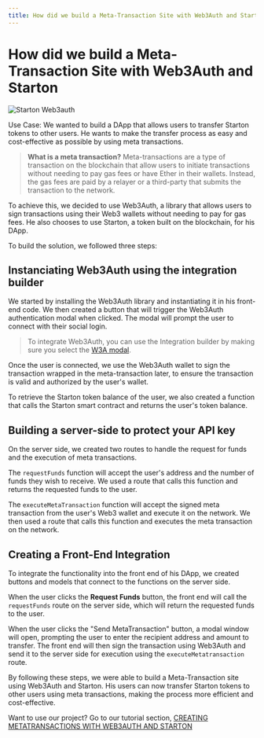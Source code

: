 ```yaml
---
title: How did we build a Meta-Transaction Site with Web3Auth and Starton
---
```


# How did we build a Meta-Transaction Site with Web3Auth and Starton

![Starton Web3auth](img/2.png)

Use Case: We wanted to build a DApp that allows users to transfer Starton tokens to other users. He wants to make the transfer process as easy and cost-effective as possible by using meta transactions.

> **What is a meta transaction?**
> Meta-transactions are a type of transaction on the blockchain that allow users to initiate transactions without needing to pay gas fees or have Ether in their wallets. Instead, the gas fees are paid by a relayer or a third-party that submits the transaction to the network.

To achieve this, we decided to use Web3Auth, a library that allows users to sign transactions using their Web3 wallets without needing to pay for gas fees. He also chooses to use Starton, a token built on the blockchain, for his DApp.

To build the solution, we followed three steps:

## Instanciating Web3Auth using the integration builder

We started by installing the Web3Auth library and instantiating it in his front-end code. We then created a button that will trigger the Web3Auth authentication modal when clicked. The modal will prompt the user to connect with their social login.

> To integrate Web3Auth, you can use the Integration builder by making sure you select the [W3A modal](https://web3auth.io/docs/integration-builder?lang=NEXT&chain=ETH&evmFramework=WEB3&customAuth=NONE&mfa=DEFAULT&whitelabel=NO&useModal=YES&web3AuthNetwork=TESTNET&rnMode=EXPO&stepIndex=0).

Once the user is connected, we use the Web3Auth wallet to sign the transaction wrapped in the meta-transaction later, to ensure the transaction is valid and authorized by the user's wallet.

To retrieve the Starton token balance of the user, we also created a function that calls the Starton smart contract and returns the user's token balance.

## Building a server-side to protect your API key

On the server side, we created two routes to handle the request for funds and the execution of meta transactions.

The `requestFunds` function will accept the user's address and the number of funds they wish to receive. We used a route that calls this function and returns the requested funds to the user.

The `executeMetaTransaction` function will accept the signed meta transaction from the user's Web3 wallet and execute it on the network. We then used a route that calls this function and executes the meta transaction on the network.

## Creating a Front-End Integration

To integrate the functionality into the front end of his DApp, we created buttons and models that connect to the functions on the server side.

When the user clicks the **Request Funds** button, the front end will call the `requestFunds` route on the server side, which will return the requested funds to the user.

When the user clicks the "Send MetaTransaction" button, a modal window will open, prompting the user to enter the recipient address and amount to transfer. The front end will then sign the transaction using Web3Auth and send it to the server side for execution using the `executeMetatransaction` route.

By following these steps, we were able to build a Meta-Transaction site using Web3Auth and Starton. His users can now transfer Starton tokens to other users using meta transactions, making the process more efficient and cost-effective.

Want to use our project? Go to our tutorial section, [CREATING METATRANSACTIONS WITH WEB3AUTH AND STARTON](https://docs.starton.com/docs/Tutorials/starton-web3auth)
